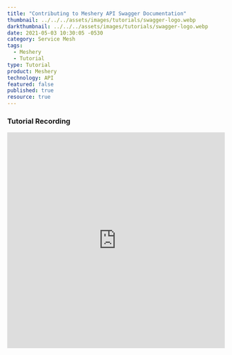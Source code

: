 ```yaml
---
title: "Contributing to Meshery API Swagger Documentation"
thumbnail: ../../../assets/images/tutorials/swagger-logo.webp
darkthumbnail: ../../../assets/images/tutorials/swagger-logo.webp
date: 2021-05-03 10:30:05 -0530
category: Service Mesh
tags:
  - Meshery
  - Tutorial
type: Tutorial
product: Meshery
technology: API
featured: false
published: true
resource: true
---
```


<ResourcesWrapper>
  <h3> Tutorial Recording </h3>
  <iframe
    className="iframe"
    src="https://www.youtube.com/embed/PBq7mIPnPhM"
    loading="lazy"
    frameBorder="0"
    allow="accelerometer; autoplay; encrypted-media; gyroscope; picture-in-picture"
    allowFullScreen
    width="100%"
    height="500"></iframe>
</ResourcesWrapper>
